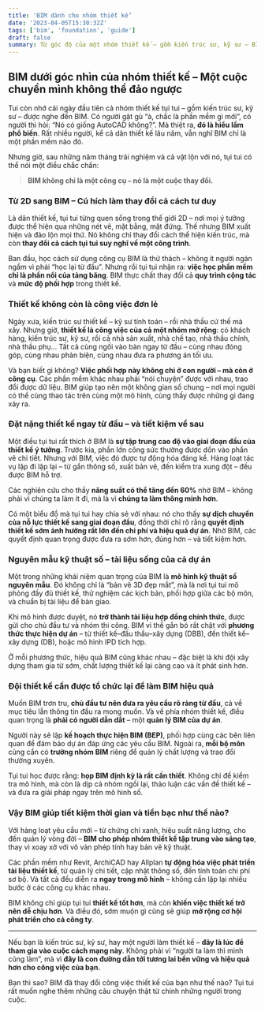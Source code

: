 ```yaml
---
title: 'BIM dành cho nhóm thiết kế'
date: '2023-04-05T15:30:32Z'
tags: ['bim', 'foundation', 'guide']
draft: false
summary: Từ góc độ của một nhóm thiết kế – gồm kiến trúc sư, kỹ sư – BIM thường bị nhầm lẫn là chỉ một phần mềm nào đó.
---
```


## BIM dưới góc nhìn của nhóm thiết kế – Một cuộc chuyển mình không thể đảo ngược

Tui còn nhớ cái ngày đầu tiên cả nhóm thiết kế tụi tui – gồm kiến trúc sư, kỹ sư – được nghe đến BIM. Có người gật gù “à, chắc là phần mềm gì mới”, có người thì hỏi: “Nó có giống AutoCAD không?”. Mà thiệt ra, **đó là hiểu lầm phổ biến**. Rất nhiều người, kể cả dân thiết kế lâu năm, vẫn nghĩ BIM chỉ là một phần mềm nào đó.

Nhưng giờ, sau những năm tháng trải nghiệm và cả vật lộn với nó, tụi tui có thể nói một điều chắc chắn:

> **BIM không chỉ là một công cụ – nó là một cuộc thay đổi.**

### Từ 2D sang BIM – Cú hích làm thay đổi cả cách tư duy

Là dân thiết kế, tụi tui từng quen sống trong thế giới 2D – nơi mọi ý tưởng được thể hiện qua những nét vẽ, mặt bằng, mặt đứng. Thế nhưng BIM xuất hiện và đảo lộn mọi thứ. Nó không chỉ thay đổi cách thể hiện kiến trúc, mà còn **thay đổi cả cách tụi tui suy nghĩ về một công trình**.

Ban đầu, học cách sử dụng công cụ BIM là thử thách – không ít người ngán ngẩm vì phải “học lại từ đầu”. Nhưng rồi tụi tui nhận ra: **việc học phần mềm chỉ là phần nổi của tảng băng**. BIM thực chất thay đổi cả **quy trình cộng tác** và **mức độ phối hợp** trong thiết kế.

### Thiết kế không còn là công việc đơn lẻ

Ngày xưa, kiến trúc sư thiết kế – kỹ sư tính toán – rồi nhà thầu cứ thế mà xây. Nhưng giờ, **thiết kế là công việc của cả một nhóm mở rộng**: có khách hàng, kiến trúc sư, kỹ sư, rồi cả nhà sản xuất, nhà chế tạo, nhà thầu chính, nhà thầu phụ… Tất cả cùng ngồi vào bàn ngay từ đầu – cùng nhau đóng góp, cùng nhau phản biện, cùng nhau đưa ra phương án tối ưu.

Và bạn biết gì không? **Việc phối hợp này không chỉ ở con người – mà còn ở công cụ**. Các phần mềm khác nhau phải “nói chuyện” được với nhau, trao đổi được dữ liệu. BIM giúp tạo nên một không gian số chung – nơi mọi người có thể cùng thao tác trên cùng một mô hình, cùng thấy được những gì đang xảy ra.

### Đặt nặng thiết kế ngay từ đầu – và tiết kiệm về sau

Một điều tụi tui rất thích ở BIM là **sự tập trung cao độ vào giai đoạn đầu của thiết kế ý tưởng**. Trước kia, phần lớn công sức thường được dồn vào phần vẽ chi tiết. Nhưng với BIM, việc đó được tự động hóa đáng kể. Hàng loạt tác vụ lặp đi lặp lại – từ gắn thông số, xuất bản vẽ, đến kiểm tra xung đột – đều được BIM hỗ trợ.

Các nghiên cứu cho thấy **năng suất có thể tăng đến 60%** nhờ BIM – không phải vì chúng ta làm ít đi, mà là vì **chúng ta làm thông minh hơn**.

Có một biểu đồ mà tụi tui hay chia sẻ với nhau: nó cho thấy **sự dịch chuyển của nỗ lực thiết kế sang giai đoạn đầu**, đồng thời chỉ rõ rằng **quyết định thiết kế sớm ảnh hưởng rất lớn đến chi phí và hiệu quả dự án**. Nhờ BIM, các quyết định quan trọng được đưa ra sớm hơn, đúng hơn – và tiết kiệm hơn.

### Nguyên mẫu kỹ thuật số – tài liệu sống của cả dự án

Một trong những khái niệm quan trọng của BIM là **mô hình kỹ thuật số nguyên mẫu**. Đó không chỉ là “bản vẽ 3D đẹp mắt”, mà là nơi tụi tui mô phỏng đầy đủ thiết kế, thử nghiệm các kịch bản, phối hợp giữa các bộ môn, và chuẩn bị tài liệu để bàn giao.

Khi mô hình được duyệt, nó **trở thành tài liệu hợp đồng chính thức**, được gửi cho chủ đầu tư và nhóm thi công. BIM vì thế gắn bó rất chặt với **phương thức thực hiện dự án** – từ thiết kế–đấu thầu–xây dựng (DBB), đến thiết kế–xây dựng (DB), hoặc mô hình IPD tích hợp.

Ở mỗi phương thức, hiệu quả BIM cũng khác nhau – đặc biệt là khi đội xây dựng tham gia từ sớm, chất lượng thiết kế lại càng cao và ít phát sinh hơn.

### Đội thiết kế cần được tổ chức lại để làm BIM hiệu quả

Muốn BIM trơn tru, **chủ đầu tư nên đưa ra yêu cầu rõ ràng từ đầu**, cả về mục tiêu lẫn thông tin đầu ra mong muốn. Và về phía nhóm thiết kế, điều quan trọng là **phải có người dẫn dắt** – một **quản lý BIM của dự án**.

Người này sẽ lập **kế hoạch thực hiện BIM (BEP)**, phối hợp cùng các bên liên quan để đảm bảo dự án đáp ứng các yêu cầu BIM. Ngoài ra, **mỗi bộ môn** cũng cần có **trưởng nhóm BIM** riêng để quản lý chất lượng và trao đổi thường xuyên.

Tụi tui học được rằng: **họp BIM định kỳ là rất cần thiết**. Không chỉ để kiểm tra mô hình, mà còn là dịp cả nhóm ngồi lại, thảo luận các vấn đề thiết kế – và đưa ra giải pháp ngay trên mô hình số.

### Vậy BIM giúp tiết kiệm thời gian và tiền bạc như thế nào?

Với hàng loạt yêu cầu mới – từ chứng chỉ xanh, hiệu suất năng lượng, cho đến quản lý vòng đời – **BIM cho phép nhóm thiết kế tập trung vào sáng tạo**, thay vì xoay xở với vô vàn phép tính hay bản vẽ kỹ thuật.

Các phần mềm như Revit, ArchiCAD hay Allplan **tự động hóa việc phát triển tài liệu thiết kế**, từ quản lý chi tiết, cập nhật thông số, đến tính toán chi phí sơ bộ. Và tất cả đều diễn ra **ngay trong mô hình** – không cần lặp lại nhiều bước ở các công cụ khác nhau.

BIM không chỉ giúp tụi tui **thiết kế tốt hơn**, mà còn **khiến việc thiết kế trở nên dễ chịu hơn**. Và điều đó, sớm muộn gì cũng sẽ giúp **mở rộng cơ hội phát triển cho cả công ty**.

---

Nếu bạn là kiến trúc sư, kỹ sư, hay một người làm thiết kế – **đây là lúc để tham gia vào cuộc cách mạng này**. Không phải vì “người ta làm thì mình cũng làm”, mà vì **đây là con đường dẫn tới tương lai bền vững và hiệu quả hơn cho công việc của bạn.**

Bạn thì sao? BIM đã thay đổi công việc thiết kế của bạn như thế nào? Tụi tui rất muốn nghe thêm những câu chuyện thật từ chính những người trong cuộc.
